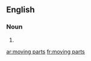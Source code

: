 ==English==

===Noun===
{{head|en|plural|head=[[moving]] [[part]]s}}

# {{plural of|moving part|lang=en|nocat=1}}

[[ar:moving parts]]
[[fr:moving parts]]